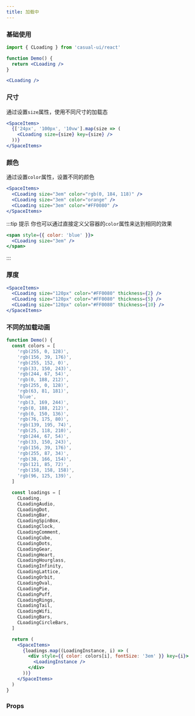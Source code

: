 ```yaml
---
title: 加载中
---
```


### 基础使用

```jsx title="JSX文件中"
import { CLoading } from 'casual-ui/react'

function Demo() {
  return <CLoading />
}
```

```jsx live
<CLoading />
```

### 尺寸

通过设置`size`属性，使用不同尺寸的加载态

```jsx live
<SpaceItems>
  {['24px', '100px', '10vw'].map(size => (
    <CLoading size={size} key={size} />
  ))}
</SpaceItems>
```

### 颜色

通过设置`color`属性，设置不同的颜色

```jsx live
<SpaceItems>
  <CLoading size="3em" color="rgb(0, 184, 118)" />
  <CLoading size="3em" color="orange" />
  <CLoading size="3em" color="#FF0080" />
</SpaceItems>
```

:::tip 提示
你也可以通过直接定义父容器的`color`属性来达到相同的效果

```jsx live
<span style={{ color: 'blue' }}>
  <CLoading size="3em" />
</span>
```

:::

### 厚度

```jsx live
<SpaceItems>
  <CLoading size="120px" color="#FF0080" thickness={2} />
  <CLoading size="120px" color="#FF0080" thickness={5} />
  <CLoading size="120px" color="#FF0080" thickness={10} />
</SpaceItems>
```

### 不同的加载动画

```jsx live
function Demo() {
  const colors = [
    'rgb(255, 0, 128)',
    'rgb(156, 39, 176)',
    'rgb(255, 152, 0)',
    'rgb(33, 150, 243)',
    'rgb(244, 67, 54)',
    'rgb(0, 188, 212)',
    'rgb(255, 0, 128)',
    'rgb(63, 81, 181)',
    'blue',
    'rgb(3, 169, 244)',
    'rgb(0, 188, 212)',
    'rgb(0, 150, 136)',
    'rgb(76, 175, 80)',
    'rgb(139, 195, 74)',
    'rgb(25, 118, 210)',
    'rgb(244, 67, 54)',
    'rgb(33, 150, 243)',
    'rgb(156, 39, 176)',
    'rgb(255, 87, 34)',
    'rgb(38, 166, 154)',
    'rgb(121, 85, 72)',
    'rgb(158, 158, 158)',
    'rgb(96, 125, 139)',
  ]

  const loadings = [
    CLoading,
    CLoadingAudio,
    CLoadingDot,
    CLoadingBar,
    CLoadingSpinBox,
    CLoadingClock,
    CLoadingComment,
    CLoadingCube,
    CLoadingDots,
    CLoadingGear,
    CLoadingHeart,
    CLoadingHourglass,
    CLoadingInfinity,
    CLoadingLattice,
    CLoadingOrbit,
    CLoadingOval,
    CLoadingPie,
    CLoadingPuff,
    CLoadingRings,
    CLoadingTail,
    CLoadingWifi,
    CLoadingBars,
    CLoadingCircleBars,
  ]

  return (
    <SpaceItems>
      {loadings.map((LoadingInstance, i) => (
        <div style={{ color: colors[i], fontSize: '3em' }} key={i}>
          <LoadingInstance />
        </div>
      ))}
    </SpaceItems>
  )
}
```

### Props

<PropTable name="CLoading" />
